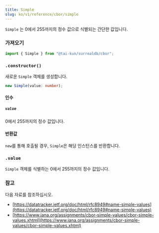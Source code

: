 ```yaml
---
title: Simple
slug: ko/v1/reference/cbor/simple
---
```



`Simple` 는 0에서 255까지의 정수 값으로 식별되는 간단한 값입니다.

### 가져오기

```ts
import { Simple } from "@tai-kun/surrealdb/cbor";
```

### `.constructor()`

새로운 `Simple` 객체를 생성합니다.

```ts
new Simple(value: number);
```

#### 인수

##### `value`

0에서 255까지의 정수 값입니다.

#### 반환값

`new`를 통해 호출될 경우, `Simple`은 해당 인스턴스를 반환합니다.

### `.value` <Badge variant="instance" /><Badge variant="property" />

`Simple` 객체를 식별하는 0에서 255까지의 정수 값입니다.

### 참고

다음 자료를 참조하십시오.

- [https://datatracker.ietf.org/doc/html/rfc8949#name-simple-values](https://datatracker.ietf.org/doc/html/rfc8949#name-simple-values)
- [https://www.iana.org/assignments/cbor-simple-values/cbor-simple-values.xhtml](https://www.iana.org/assignments/cbor-simple-values/cbor-simple-values.xhtml)
